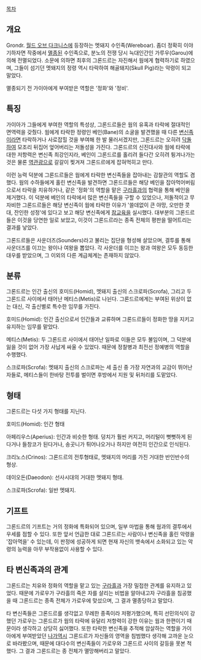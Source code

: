 [[목차]]


== 개요 ==

Grondr. [[월드 오브 다크니스]]에 등장하는 멧돼지 수인족(Wereboar). 좀더 정확히 이야기하자면 작중에서 [[멸종]]된 수인족으로, 분노의 전쟁 당시 늑대인간인 가루우(Garou)에 의해 전멸되었다. 소문에 의하면 최후의 그론드르는 자진해서 웜에게 협력하기로 하였으며, 그들이 섬기던 멧돼지의 정령 역시 타락하여 해골돼지(Skull Pig)라는 악령이 되고 말았다.

멸종되기 전 가이아에게 부여받은 역할은 '정화'와 '정비'.

== 특징 ==

가이아가 그들에게 부여한 역할의 특성상, 그론드르들은 웜의 유혹과 타락에 절대적인 면역력을 갖췄다. 웜에게 타락한 정령인 베인(Bane)의 소굴을 발견했을 때 다른 [[변신족]]이라면 타락하거나 사로잡힐 것을 부여해 한 발 물러서겠지만, 그론드르는 오히려 [[닥돌]]하여 모조리 뒤집어 엎어버리는 저돌성을 가진다. 그론드르의 신진대사와 웜에 타락에 대한 저항력은 변신족 최강인지라, 베인이 그론드르를 홀리려 들다간 오히려 튕겨나가는 것은 물론 [[역관광]]으로 갈갈이 찢겨져 그론드르에게 잡혀먹히고 만다. 

이런 능력 덕분에 그론드르들은 웜에게 타락한 변신족들을 잡아내는 감찰관의 역할도 겸했다. 웜의 수하들에게 홀린 변신족을 발견하면 그론드르들은 해당 베인을 잡아먹어버림으로서 타락을 치유하거나, 같은 '정화'의 역할을 맡은 [[구라흘]]과의 협력을 통해 베인을 제거했다. 이 덕분에 베인의 타락에서 많은 변신족들을 구할 수 있었으나, 저돌적이고 무자비한 그론드르들은 해당 변신족이 웜에 타락한 이유가 '쓸데없이 큰 야망, 오만한 콧대, 잔인한 성정'에 있다고 보고 해당 변신족에게 [[참교육]]을 실시했다. 대부분의 그론드르들은 이것을 당연한 일로 보았고, 이것이 그론드르라는 종족 전체의 평판을 떨어트리는 결과를 낳았다.

그론드르들은 사운더즈(Sounders)라고 불리는 집단을 형성해 살았으며, 결투를 통해 사운더즈를 이끄는 왕이나 여왕을 뽑았다. 각 사운더를 이끄는 왕과 여왕은 모두 동등한 대우를 받았으며, 그 이외의 다른 계급체계는 존재하지 않았다.

== 분류 ==

그론드르는 인간 출신의 호미드(Homid), 멧돼지 출신의 스크로파(Scrofa), 그리고 두 그론드르 사이에서 태어난 메티스(Metis)로 나뉜다. 그론드르에게는 부여된 위상이 없는 대신, 각 출신별로 특수한 임무를 가진다.

호미드(Homid): 인간 출신으로서 인간들과 교류하며 그론드르들이 정화한 땅을 지키고 유지하는 임무를 맡았다.

메티스(Metis): 두 그론드르 사이에서 태어난 일파로 이들은 모두 불임이며, 그 덕분에 잃을 것이 없어 가장 사납게 싸울 수 있었다. 때문에 정찰병과 최전선 정예병의 역할을 수행했다.

스크로파(Scrofa): 멧돼지 출신의 스크로파는 세 출신 중 가장 자연과의 교감이 뛰어난 자들로, 메티스들이 한바탕 전투를 벌이면 후방에서 지원 및 뒤처리를 도맡았다.

== 형태 ==


그론드르는 다섯 가지 형태를 지닌다.

호미드(Homid): 인간 형태

아페리우스(Aperius): 인간과 비슷한 형태. 덩치가 훨씬 커지고, 머리털이 뻣뻣하게 된다거나 들창코가 된다거나, 송곳니가 튀어나오거나 하지만 여전히 인간으로 인식된다.

크리노스(Crinos): 그론드르의 전투형태로, 멧돼지의 머리를 가진 거대한 반인반수의 형상.

데이오돈(Daeodon): 선사시대의 거대한 멧돼지 형태.

스크로파(Scrofa): 일반 멧돼지.

== 기프트 ==

그론드르의 기프트는 거의 정화에 특화되어 있으며, 일부 마법을 통해 웜과의 결투에서 우세를 점할 수 있다. 또한 앞서 언급한 대로 그론드르는 사람이나 변신족을 홀린 악령을 '잡아먹을' 수 있는데, 이 판정에 성공하게 되면 현재 자신의 뱃속에서 소화되고 있는 악령의 능력을 아무 부작용없이 사용할 수 있다.

== 타 변신족과의 관계 ==

그론드르는 치유와 정화의 역할을 맡고 있는 [[구라흘]]과 가장 밀접한 관계를 유지하고 있었다. 때문에 가로우가 구라흘의 죽은 자를 살리는 비법을 알아내고자 구라흘을 침공했을 때 그론드르는 종족 전체가 가로우에 맞섰으며, 그 결과 멸종당하고 말았다.

타 변신족들은 그론드르를 생각없고 무례한 종족이라 저평가했으며, 특히 선민의식이 강했던 가로우는 그론드르가 웜의 타락에 유달리 저항력이 강한 이유는 웜과 한편이기 때문이라 생각하고 상당히 싫어했다. 또한 타락한 변신족을 추적해 암살하는 역할을 가이아에게 부여받았던 [[나가]]역시 그론드르가 자신들의 영역을 침범했다 생각해 고까운 눈으로 바라봤으며, 때문에 대다수의 변신족들이 가로우와 그론드르 사이의 갈등을 못본 척했다. 그 결과 그론드르는 종 전체가 멸망해버리고 말았다.
